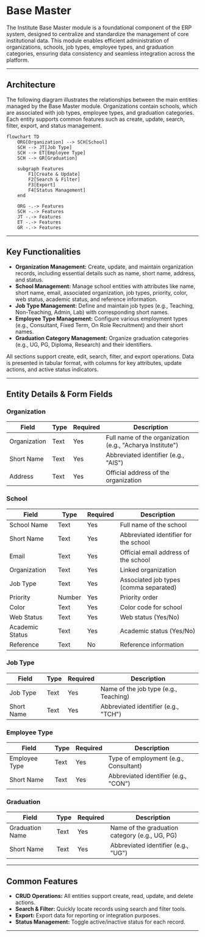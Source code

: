 # Base Master

The Institute Base Master module is a foundational component of the ERP system, designed to centralize and standardize the management of core institutional data. This module enables efficient administration of organizations, schools, job types, employee types, and graduation categories, ensuring data consistency and seamless integration across the platform.

---

## Architecture

The following diagram illustrates the relationships between the main entities managed by the Base Master module. Organizations contain schools, which are associated with job types, employee types, and graduation categories. Each entity supports common features such as create, update, search, filter, export, and status management.

```mermaid
flowchart TD
    ORG[Organization] --> SCH[School]
    SCH --> JT[Job Type]
    SCH --> ET[Employee Type]
    SCH --> GR[Graduation]

    subgraph Features
        F1[Create & Update]
        F2[Search & Filter]
        F3[Export]
        F4[Status Management]
    end

    ORG -.-> Features
    SCH -.-> Features
    JT -.-> Features
    ET -.-> Features
    GR -.-> Features
```

---

## Key Functionalities

- **Organization Management:** Create, update, and maintain organization records, including essential details such as name, short name, address, and status.
- **School Management:** Manage school entities with attributes like name, short name, email, associated organization, job types, priority, color, web status, academic status, and reference information.
- **Job Type Management:** Define and maintain job types (e.g., Teaching, Non-Teaching, Admin, Lab) with corresponding short names.
- **Employee Type Management:** Configure various employment types (e.g., Consultant, Fixed Term, On Role Recruitment) and their short names.
- **Graduation Category Management:** Organize graduation categories (e.g., UG, PG, Diploma, Research) and their identifiers.

All sections support create, edit, search, filter, and export operations. Data is presented in tabular format, with columns for key attributes, update actions, and active status indicators.

---

## Entity Details & Form Fields

### Organization

| Field        | Type | Required | Description                                               |
| ------------ | ---- | -------- | --------------------------------------------------------- |
| Organization | Text | Yes      | Full name of the organization (e.g., "Acharya Institute") |
| Short Name   | Text | Yes      | Abbreviated identifier (e.g., "AIS")                      |
| Address      | Text | Yes      | Official address of the organization                      |

### School

| Field           | Type   | Required | Description                            |
| --------------- | ------ | -------- | -------------------------------------- |
| School Name     | Text   | Yes      | Full name of the school                |
| Short Name      | Text   | Yes      | Abbreviated identifier for the school  |
| Email           | Text   | Yes      | Official email address of the school   |
| Organization    | Text   | Yes      | Linked organization                    |
| Job Type        | Text   | Yes      | Associated job types (comma separated) |
| Priority        | Number | Yes      | Priority order                         |
| Color           | Text   | Yes      | Color code for school                  |
| Web Status      | Text   | Yes      | Web status (Yes/No)                    |
| Academic Status | Text   | Yes      | Academic status (Yes/No)               |
| Reference       | Text   | No       | Reference information                  |

### Job Type

| Field      | Type | Required | Description                           |
| ---------- | ---- | -------- | ------------------------------------- |
| Job Type   | Text | Yes      | Name of the job type (e.g., Teaching) |
| Short Name | Text | Yes      | Abbreviated identifier (e.g., "TCH")  |

### Employee Type

| Field         | Type | Required | Description                           |
| ------------- | ---- | -------- | ------------------------------------- |
| Employee Type | Text | Yes      | Type of employment (e.g., Consultant) |
| Short Name    | Text | Yes      | Abbreviated identifier (e.g., "CON")  |

### Graduation

| Field           | Type | Required | Description                                    |
| --------------- | ---- | -------- | ---------------------------------------------- |
| Graduation Name | Text | Yes      | Name of the graduation category (e.g., UG, PG) |
| Short Name      | Text | Yes      | Abbreviated identifier (e.g., "UG")            |

---

## Common Features

- **CRUD Operations:** All entities support create, read, update, and delete actions.
- **Search & Filter:** Quickly locate records using search and filter tools.
- **Export:** Export data for reporting or integration purposes.
- **Status Management:** Toggle active/inactive status for each record.

---
